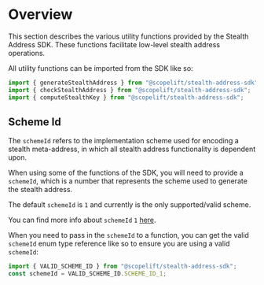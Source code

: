 # Overview

This section describes the various utility functions provided by the Stealth Address SDK. These functions facilitate low-level stealth address operations.

All utility functions can be imported from the SDK like so:

```ts
import { generateStealthAddress } from "@scopelift/stealth-address-sdk";
import { checkStealthAddress } from "@scopelift/stealth-address-sdk";
import { computeStealthKey } from "@scopelift/stealth-address-sdk";
```

## Scheme Id

The `schemeId` refers to the implementation scheme used for encoding a stealth meta-address, in which all stealth address functionality is dependent upon.

When using some of the functions of the SDK, you will need to provide a `schemeId`, which is a number that represents the scheme used to generate the stealth address.

The default `schemeId` is `1` and currently is the only supported/valid scheme.

You can find more info about `schemeId` `1` [here](https://eips.ethereum.org/EIPS/eip-5564).

When you need to pass in the `schemeId` to a function, you can get the valid `schemeId` enum type reference like so to ensure you are using a valid `schemeId`:

```ts
import { VALID_SCHEME_ID } from "@scopelift/stealth-address-sdk";
const schemeId = VALID_SCHEME_ID.SCHEME_ID_1;
```
